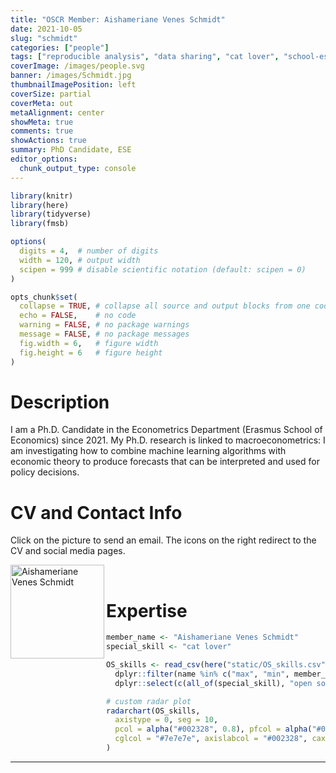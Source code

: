 ```yaml
---
title: "OSCR Member: Aishameriane Venes Schmidt"
date: 2021-10-05
slug: "schmidt"
categories: ["people"]
tags: ["reproducible analysis", "data sharing", "cat lover", "school-ese"] # top 3 categories + unique + school
coverImage: /images/people.svg
banner: /images/Schmidt.jpg
thumbnailImagePosition: left
coverSize: partial
coverMeta: out
metaAlignment: center
showMeta: true
comments: true
showActions: true
summary: PhD Candidate, ESE
editor_options: 
  chunk_output_type: console
---
```


```r

library(knitr)
library(here)
library(tidyverse)
library(fmsb)

options(
  digits = 4,  # number of digits
  width = 120, # output width
  scipen = 999 # disable scientific notation (default: scipen = 0)
)

opts_chunk$set(
  collapse = TRUE, # collapse all source and output blocks from one code chunk into a single block
  echo = FALSE,    # no code
  warning = FALSE, # no package warnings
  message = FALSE, # no package messages
  fig.width = 6,   # figure width
  fig.height = 6   # figure height
)

```

# Description

I am a Ph.D. Candidate in the Econometrics Department (Erasmus School of Economics) since 2021. My Ph.D. research is linked to macroeconometrics: I am investigating how to combine machine learning algorithms with economic theory to produce forecasts that can be interpreted and used for policy decisions.

# CV and Contact Info

Click on the picture to send an email. The icons on the right redirect to the CV and social media pages.

<!-- EMAIL -->
<p>
  <a href="mailto:venesschmidt@ese.eur.nl">
  <img border="0" alt="Aishameriane Venes Schmidt" src="/images/Schmidt.jpg" width="150" height="150" align="left">
  </a>
</p>

<!-- CV -->
<p align="center">
  <a href="https://www.aishameriane.com/cv" class="fa fa-file fa-2x" style="color:#00B969;">
  </a>
</p>

<!-- GITHUB -->
<p align="center">
  <a href="https://github.com/aishameriane" class="fa fa-github fa-2x" style="color:#000000;">
  </a>
</p>

<!-- TWITTER -->
<p align="center">
  <a href="https://twitter.com/AishamerianeS" class="fa fa-twitter fa-2x">
  </a>
</p>

<BR>

# Expertise

```r

member_name <- "Aishameriane Venes Schmidt"
special_skill <- "cat lover"

OS_skills <- read_csv(here("static/OS_skills.csv")) %>%
  dplyr::filter(name %in% c("max", "min", member_name)) %>%
  dplyr::select(c(all_of(special_skill), "open source software", "open access", "reproducible analysis", "data management", "data sharing", "preregistration"))

# custom radar plot
radarchart(OS_skills,
  axistype = 0, seg = 10,
  pcol = alpha("#002328", 0.8), pfcol = alpha("#00B969", 0.6), plwd = 4, centerzero = TRUE, # polygon
  cglcol = "#7e7e7e", axislabcol = "#002328", caxislabels = seq(0, 10, 2), cglwd = 0.8 # grid
)

```

***


